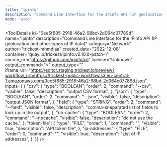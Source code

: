 ```yaml
---
title: "ipinfo"
description: "Command Line Interface for the IPinfo API (IP geolocation and other types of IP data)"
mode: "wide"
---
```



<ToolDetails
  id="0ee5f685-2918-46a2-98bd-2d064c07789d"
  name="ipinfo"
  description="Command Line Interface for the IPinfo API (IP geolocation and other types of IP data)"
  category="Network"
  author="trickest-mhmdiaa"
  created_date="2022-12-08"
  container="quay.io/trickest/ipinfo:v2.10.0-patch-1"
  source_url="https://github.com/ipinfo/cli"
  license="Unknown"
  output_command=">"
  output_type=""
  iframe_url="https://editor.staging.trickest.io/preview?workflow_url=https://trickest-public-workflow.s3.eu-central-1.amazonaws.com/0ee5f685-2918-46a2-98bd-2d064c07789d.json"
  inputs={ {
  "csv": {
    "type": "BOOLEAN",
    "order": 2,
    "command": "--csv",
    "visible": false,
    "description": "output CSV format",
  },
  "json": {
    "type": "BOOLEAN",
    "order": 2,
    "command": "--json",
    "visible": false,
    "description": "output JSON format",
  },
  "field": {
    "type": "STRING",
    "order": 2,
    "command": "--field",
    "visible": false,
    "description": "comma-sneparated list of fields to look up in the output",
  },
  "no-cache": {
    "type": "BOOLEAN",
    "order": 2,
    "command": "--nocache",
    "visible": false,
    "description": "do not use the cache.",
  },
  "token-file": {
    "type": "FILE",
    "order": 1,
    "command": "",
    "visible": true,
    "description": "API token file",
  },
  "ip-addresses": {
    "type": "FILE",
    "order": 0,
    "command": "",
    "visible": true,
    "description": "List of IP addresses",
  },
}}
/>